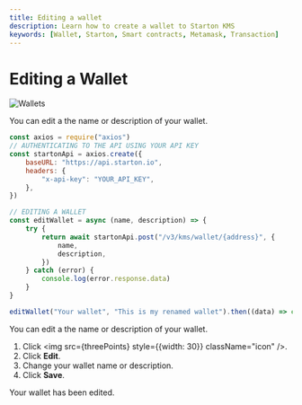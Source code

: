 ```yaml
---
title: Editing a wallet
description: Learn how to create a wallet to Starton KMS
keywords: [Wallet, Starton, Smart contracts, Metamask, Transaction]
---
```



# Editing a Wallet

![Wallets](assets/withdraw.png)

<Tabs>
<TabItem value="code" label="From Code">

You can edit a the name or description of your wallet.

```jsx showLineNumbers
const axios = require("axios")
// AUTHENTICATING TO THE API USING YOUR API KEY
const startonApi = axios.create({
	baseURL: "https://api.starton.io",
	headers: {
		"x-api-key": "YOUR_API_KEY",
	},
})

// EDITING A WALLET
const editWallet = async (name, description) => {
	try {
		return await startonApi.post("/v3/kms/wallet/{address}", {
			name,
			description,
		})
	} catch (error) {
		console.log(error.response.data)
	}
}

editWallet("Your wallet", "This is my renamed wallet").then((data) => console.log(data))
```

</TabItem>
<TabItem value="dashboard" label="From Dashboard">

You can edit a the name or description of your wallet.

1. Click <img src={threePoints} style={{width: 30}} className="icon" />.
1. Click **Edit**.
1. Change your wallet name or description.
1. Click **Save**.

Your wallet has been edited.

</TabItem>
</Tabs>
